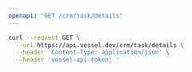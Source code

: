 ```yaml
---
openapi: "GET /crm/task/details"
---
```


<RequestExample>

```bash Request
curl --request GET \
  --url https://api.vessel.dev/crm/task/details \
  --header 'Content-Type: application/json' \
  --header 'vessel-api-token: '
```

</RequestExample>
